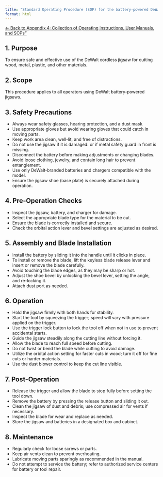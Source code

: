 ```yaml
---
title: "Standard Operating Procedure (SOP) for the battery-powered DeWalt jigsaw"
format: html
---
```


[← Back to Appendix 4: Collection of Operating Instructions, User Manuals, and SOPs"](../04_operating_instructions_user_manuals_SOPs.qmd)

## 1. Purpose
To ensure safe and effective use of the DeWalt cordless jigsaw for cutting wood, metal, plastic, and other materials.

## 2. Scope
This procedure applies to all operators using DeWalt battery-powered jigsaws.

## 3. Safety Precautions
- Always wear safety glasses, hearing protection, and a dust mask.
- Use appropriate gloves but avoid wearing gloves that could catch in moving parts.
- Keep work area clean, well-lit, and free of distractions.
- Do not use the jigsaw if it is damaged. or if metal safety guard in front is missing.
- Disconnect the battery before making adjustments or changing blades.
- Avoid loose clothing, jewelry, and contain long hair to prevent entanglement.
- Use only DeWalt-branded batteries and chargers compatible with the model.
- Ensure the jigsaw shoe (base plate) is securely attached during operation.

## 4. Pre-Operation Checks
- Inspect the jigsaw, battery, and charger for damage.
- Select the appropriate blade type for the material to be cut.
- Ensure the blade is correctly installed and secure.
- Check the orbital action lever and bevel settings are adjusted as desired.

## 5. Assembly and Blade Installation
- Install the battery by sliding it into the handle until it clicks in place.
- To install or remove the blade, lift the keyless blade release lever and insert or remove the blade carefully.
- Avoid touching the blade edges, as they may be sharp or hot.
- Adjust the shoe bevel by unlocking the bevel lever, setting the angle, and re-locking it.
- Attach dust port as needed.

## 6. Operation
- Hold the jigsaw firmly with both hands for stability.
- Start the tool by squeezing the trigger; speed will vary with pressure applied on the trigger.
- Use the trigger lock button to lock the tool off when not in use to prevent accidental starts.
- Guide the jigsaw steadily along the cutting line without forcing it.
- Allow the blade to reach full speed before cutting.
- Do not twist or bend the blade while cutting to avoid damage.
- Utilize the orbital action setting for faster cuts in wood; turn it off for fine cuts or harder materials.
- Use the dust blower control to keep the cut line visible.

## 7. Post-Operation
- Release the trigger and allow the blade to stop fully before setting the tool down.
- Remove the battery by pressing the release button and sliding it out.
- Clean the jigsaw of dust and debris; use compressed air for vents if necessary.
- Inspect the blade for wear and replace as needed.
- Store the jigsaw and batteries in a designated box and cabinet.

## 8. Maintenance
- Regularly check for loose screws or parts.
- Keep air vents clean to prevent overheating.
- Lubricate moving parts sparingly as recommended in the manual.
- Do not attempt to service the battery; refer to authorized service centers for battery or tool repair.